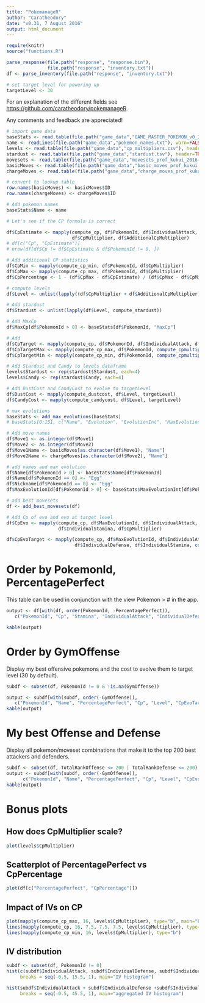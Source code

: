 ```yaml
---
title: "PokemanageR"
author: "Caratheodory"
date: "v0.31, 7 August 2016"
output: html_document
---
```


<!-- Alternate table row background colours -->
<style> tr:nth-child(even) {background-color: #f5f5f5;} </style>

```r

require(knitr)
source("functions.R")

parse_response(file.path("response", "response.bin"), 
               file.path("response", "inventory.txt"))
df <- parse_inventory(file.path("response", "inventory.txt"))

# set target level for powering up
targetLevel <- 30

```

For an explanation of the different fields see [https://github.com/caratheodory/pokemanageR](https://github.com/caratheodory/pokemanageR).

Any comments and feedback are appreciated!


```r

# import game data
baseStats <- read.table(file.path("game_data","GAME_MASTER_POKEMON_v0_2.tsv"), header=TRUE, sep="\t")
name <- readLines(file.path("game_data","pokemon_names.txt"), warn=FALSE)
levels <- read.table(file.path("game_data","cp_multipliers.csv"), header=TRUE, sep=",")
stardust <- read.table(file.path("game_data","stardust.tsv"), header=TRUE, sep="\t")
movesets <- read.table(file.path("game_data","movesets_prof_kukui_2016-07-30.csv"), header=TRUE, sep=",")
basicMoves <- read.table(file.path("game_data","basic_moves_prof_kukui_2016-07-30.csv"), header=TRUE, sep=",", stringsAsFactors=FALSE)
chargeMoves <- read.table(file.path("game_data","charge_moves_prof_kukui_2016-07-30.csv"), header=TRUE, sep=",", stringsAsFactors=FALSE)

# convert to lookup table
row.names(basicMoves) <- basicMoves$ID
row.names(chargeMoves) <- chargeMoves$ID

# Add pokemon names
baseStats$Name <- name

# Let's see if the CP formula is correct

df$CpEstimate <- mapply(compute_cp, df$PokemonId, df$IndividualAttack, df$IndividualDefense, df$IndividualStamina, 
                        df$CpMultiplier, df$AdditionalCpMultiplier)
# df[c("Cp", "CpEstimate")]
# nrow(df[df$Cp != df$CpEstimate & df$PokemonId != 0, ])

# Add additional CP statistics
df$CpMin <- mapply(compute_cp_min, df$PokemonId, df$CpMultiplier)
df$CpMax <- mapply(compute_cp_max, df$PokemonId, df$CpMultiplier)
df$CpPercentage <- 1 - (df$CpMax - df$CpEstimate) / (df$CpMax - df$CpMin)

# compute levels
df$Level <- unlist(lapply((df$CpMultiplier + df$AdditionalCpMultiplier), compute_level))

# Add stardust
df$Stardust <- unlist(lapply(df$Level, compute_stardust))

# Add MaxCp
df$MaxCp[df$PokemonId > 0] <- baseStats[df$PokemonId, "MaxCp"]

# Add 
df$CpTarget <- mapply(compute_cp, df$PokemonId, df$IndividualAttack, df$IndividualDefense, df$IndividualStamina, compute_cpmultiplier(30))
df$CpTargetMax <- mapply(compute_cp_max, df$PokemonId, compute_cpmultiplier(30))
df$CpTargetMin <- mapply(compute_cp_min, df$PokemonId, compute_cpmultiplier(30))

# Add Stardust and Candy to levels dataframe
levels$Stardust <- rep(stardust$Stardust, each=4)
levels$Candy <- rep(stardust$Candy, each=4)

# Add DustCost and CandyCost to evolve to targetLevel
df$DustCost <- mapply(compute_dustcost, df$Level, targetLevel)
df$CandyCost <- mapply(compute_candycost, df$Level, targetLevel)

# max evolutions
baseStats <- add_max_evolutions(baseStats)
# baseStats[0:151, c("Name", "Evolution", "EvolutionInt", "MaxEvolutionInt")]

# Add move names
df$Move1 <- as.integer(df$Move1)
df$Move2 <- as.integer(df$Move2)
df$Move1Name <- basicMoves[as.character(df$Move1), "Name"]
df$Move2Name <- chargeMoves[as.character(df$Move2), "Name"]

# add names and max evolution
df$Name[df$PokemonId > 0] <- baseStats$Name[df$PokemonId]
df$Name[df$PokemonId == 0] <- "Egg"
df$Nickname[df$PokemonId == 0] <- "Egg"
df$MaxEvolutionId[df$PokemonId > 0] <- baseStats$MaxEvolutionInt[df$PokemonId]

# add best movesets
df <- add_best_movesets(df)

# Add Cp of evo and evo at target level
df$CpEvo <- mapply(compute_cp, df$MaxEvolutionId, df$IndividualAttack, df$IndividualDefense, 
                   df$IndividualStamina, df$CpMultiplier)

df$CpEvoTarget <- mapply(compute_cp, df$MaxEvolutionId, df$IndividualAttack, 
                         df$IndividualDefense, df$IndividualStamina, compute_cpmultiplier(targetLevel))


```

# Order by PokemonId, PercentagePerfect

This table can be used in conjunction with the view Pokemon > # in the app.

```r

output <- df[with(df, order(PokemonId, -PercentagePerfect)), 
   c("PokemonId", "Cp", "Stamina", "IndividualAttack", "IndividualDefense", "IndividualStamina", "PercentagePerfect", "Level", "Nickname")]

kable(output)


```

# Order by GymOffense

Display my best offensive pokemons and the cost to evolve them to target level (30 by default).

```r

subdf <- subset(df, PokemonId != 0 & !is.na(GymOffense))

output <- subdf[with(subdf, order(-GymOffense)), 
   c("PokemonId", "Name", "PercentagePerfect", "Cp", "Level", "CpEvoTarget", "DustCost", "GymOffense", "TotalRankOffense", "TotalRankDefense")]
kable(output)

```

# My best Offense and Defense

Display all pokemon/moveset combinations that make it to the top 200 best attackers and defenders.

```r

subdf <- subset(df, TotalRankOffense <= 200 | TotalRankDefense <= 200)
output <- subdf[with(subdf, order(-GymOffense)), 
      c("PokemonId", "Name", "PercentagePerfect", "Cp", "Level", "CpEvoTarget", "DustCost", "GymOffense", "TotalRankOffense", "TotalRankDefense")]
kable(output)


```


# Bonus plots

## How does CpMultiplier scale?

```r

plot(levels$CpMultiplier)

```

## Scatterplot of PercentagePerfect vs CpPercentage

```r

plot(df[c("PercentagePerfect", "CpPercentage")])

```

## Impact of IVs on CP

```r

plot(mapply(compute_cp_max, 16, levels$CpMultiplier), type="b", main="PokemonId 16")
lines(mapply(compute_cp, 16, 7.5, 7.5, 7.5, levels$CpMultiplier), type="b", pch=19)
lines(mapply(compute_cp_min, 16, levels$CpMultiplier), type="b")

```

## IV distribution

```r

subdf <- subset(df, PokemonId != 0)
hist(c(subdf$IndividualAttack, subdf$IndividualDefense, subdf$IndividualStamina),
     breaks = seq(-0.5, 15.5, 1), main="IV histogram")

hist(subdf$IndividualAttack + subdf$IndividualDefense +subdf$IndividualStamina,
     breaks = seq(-0.5, 45.5, 1), main="aggregated IV histogram")


```

